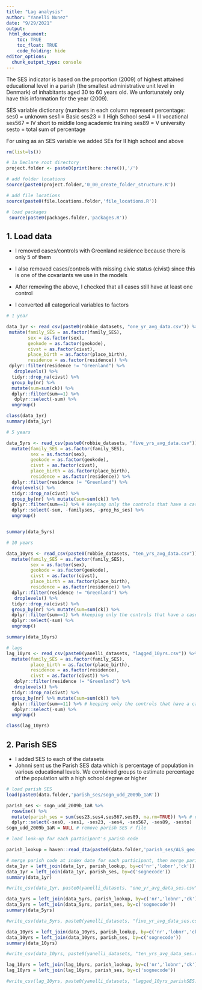```yaml
---
title: "Lag analysis"
author: "Yanelli Nunez"
date: "9/29/2021"
output:
 html_document:
    toc: TRUE
    toc_float: TRUE
    code_folding: hide
editor_options: 
  chunk_output_type: console
---
```

The SES indicator is based on the proportion (2009) of highest attained educational level in a parish (the smallest administrative unit level in Denmark) of inhabitants aged 30 to 60 years old. We unfortunately only have this information for the year (2009).

SES variable dictionary (numbers in each column represent percentage:
ses0 = unknown
ses1 = Basic
ses23 = II High School
ses4 = III vocational
ses567 = IV short to middle long academic training
ses89 = V university
sesto = total sum of percentage

For using as an SES variable we added SEs for II high school and above

```r

rm(list=ls())

# 1a Declare root directory
project.folder <- paste0(print(here::here()),'/')

# add folder locations
source(paste0(project.folder,'0_00_create_folder_structure.R'))

# add file locations
source(paste0(file.locations.folder,'file_locations.R'))

# load packages
 source(paste0(packages.folder,'packages.R'))


```

## 1. Load data

- I removed cases/controls with Greenland residence because there is only 5 of them 

- I also removed cases/controls with missing civic status (civist) since this is one of the covariants we use in the models 

- After removing the above, I checked that all cases still have at least one control

- I converted all categorical variables to factors

```r

# 1 year

data_1yr <- read_csv(paste0(robbie_datasets, "one_yr_avg_data.csv")) %>%
 mutate(family_SES = as.factor(family_SES),
        sex = as.factor(sex),
        geokode = as.factor(geokode),
        civst = as.factor(civst),
        place_birth = as.factor(place_birth),
        residence = as.factor(residence)) %>%
 dplyr::filter(residence != "Greenland") %>%
   droplevels() %>%
  tidyr::drop_na(civst) %>%
  group_by(nr) %>% 
  mutate(sum=sum(ck)) %>% 
  dplyr::filter(sum==1) %>%
   dplyr::select(-sum) %>%
  ungroup()

class(data_1yr)
summary(data_1yr)

# 5 years

data_5yrs <- read_csv(paste0(robbie_datasets, "five_yrs_avg_data.csv")) %>%
  mutate(family_SES = as.factor(family_SES),
         sex = as.factor(sex),
         geokode = as.factor(geokode),
         civst = as.factor(civst),
         place_birth = as.factor(place_birth),
         residence = as.factor(residence)) %>%
  dplyr::filter(residence != "Greenland") %>%
  droplevels() %>%
  tidyr::drop_na(civst) %>%
  group_by(nr) %>% mutate(sum=sum(ck)) %>% 
  dplyr::filter(sum==1) %>% # keeping only the controls that have a case
  dplyr::select(-sum, -familyses, -prop_hs_ses) %>%
  ungroup() 


summary(data_5yrs)

# 10 years

data_10yrs <- read_csv(paste0(robbie_datasets, "ten_yrs_avg_data.csv"))%>%
  mutate(family_SES = as.factor(family_SES),
         sex = as.factor(sex),
         geokode = as.factor(geokode),
         civst = as.factor(civst),
         place_birth = as.factor(place_birth),
         residence = as.factor(residence)) %>%
  dplyr::filter(residence != "Greenland") %>%
   droplevels() %>%
  tidyr::drop_na(civst) %>%
  group_by(nr) %>% mutate(sum=sum(ck)) %>%
  dplyr::filter(sum==1) %>% #keeping only the controls that have a case
  dplyr::select(-sum) %>%
  ungroup()

summary(data_10yrs)

# lags
lag_10yrs <- read_csv(paste0(yanelli_datasets, "lagged_10yrs.csv")) %>%
  mutate(family_SES = as.factor(family_SES),
         place_birth = as.factor(place_birth),
         residence = as.factor(residence),
         civst = as.factor(civst)) %>%
   dplyr::filter(residence != "Greenland") %>%
   droplevels() %>%
  tidyr::drop_na(civst) %>%
  group_by(nr) %>% mutate(sum=sum(ck)) %>% 
  dplyr::filter(sum==11) %>% # keeping only the controls that have a case
   dplyr::select(-sum) %>%
  ungroup()

class(lag_10yrs)

```


## 2. Parish SES

- I added SES to each of the datasets 
- Johnni sent us the Parish SES data which is percentage of population in various educational levels. We combined groups to estimate percentage of the population with a high school degree or higher

```r
# load parish SES
load(paste0(data.folder,'parish_ses/sogn_udd_2009b_1aR')) 

parish_ses <- sogn_udd_2009b_1aR %>%
  rowwise() %>% 
  mutate(parish_ses = sum(ses23,ses4,ses567,ses89, na.rm=TRUE)) %>% # create ses variable
  dplyr::select(-ses0, -ses1, -ses23, -ses4, -ses567, -ses89, -sesto) 
sogn_udd_2009b_1aR = NULL # remove parish SES r file

# load look-up for each participant's parish code

parish_lookup = haven::read_dta(paste0(data.folder,'parish_ses/ALS_geo_adr_1989_2013_1989_5_2.dta'))

# merge parish code at index date for each participant, then merge parish ses info 
data_1yr = left_join(data_1yr, parish_lookup, by=c('nr','lobnr','ck'))
data_1yr = left_join(data_1yr, parish_ses, by=c('sognecode'))
summary(data_1yr)

#write_csv(data_1yr, paste0(yanelli_datasets, "one_yr_avg_data_ses.csv")) 

data_5yrs = left_join(data_5yrs, parish_lookup, by=c('nr','lobnr','ck'))
data_5yrs = left_join(data_5yrs, parish_ses, by=c('sognecode'))
summary(data_5yrs)

#write_csv(data_5yrs, paste0(yanelli_datasets, "five_yr_avg_data_ses.csv")) 

data_10yrs = left_join(data_10yrs, parish_lookup, by=c('nr','lobnr','ck'))
data_10yrs = left_join(data_10yrs, parish_ses, by=c('sognecode'))
summary(data_10yrs)

#write_csv(data_10yrs, paste0(yanelli_datasets, "ten_yrs_avg_data_ses.csv")) 

lag_10yrs = left_join(lag_10yrs, parish_lookup, by=c('nr','lobnr','ck'))
lag_10yrs = left_join(lag_10yrs, parish_ses, by=c('sognecode'))

#write_csv(lag_10yrs, paste0(yanelli_datasets, "lagged_10yrs_parishSES.csv")) 

```

